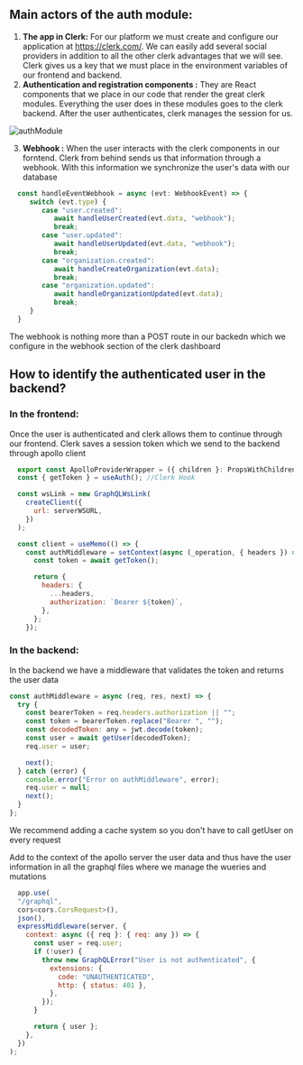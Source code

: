 
## Main actors of the auth module:
1.  **The app in Clerk:** For our platform we must create and configure our application at https://clerk.com/. We can easily add several social providers in addition to all the other clerk advantages that we will see. Clerk gives us a key that we must place in the environment variables of our frontend and backend.
2.  **Authentication and registration components :** They are React components that we place in our code that render the great clerk modules. Everything the user does in these modules goes to the clerk backend. After the user authenticates, clerk manages the session for us.

![authModule](https://ik.imagekit.io/cluzstudio/01-cluzstudio/Captura%20de%20pantalla%202024-01-01%20162305_xo92eGAoK.png?updatedAt=1704137021211)

3. **Webhook :** When the user interacts with the clerk components in our forntend. Clerk from behind sends us that information through a webhook. With this information we synchronize the user's data with our database
    
 ```javascript filename="backend/src/facades/clerkFacade.ts" copy
   const handleEventWebhook = async (evt: WebhookEvent) => {
      switch (evt.type) {
         case "user.created":
            await handleUserCreated(evt.data, "webhook");
            break;
         case "user.updated":
            await handleUserUpdated(evt.data, "webhook");
            break;
         case "organization.created":
            await handleCreateOrganization(evt.data);
            break;
         case "organization.updated":
            await handleOrganizationUpdated(evt.data);
            break;
      }
   }
 ```

<Callout type="info" emoji="ℹ️">
  The webhook is nothing more than a POST route in our backedn which we configure in the webhook section of the clerk dashboard
</Callout>

## How to identify the authenticated user in the backend?

### In the frontend:
Once the user is authenticated and clerk allows them to continue through our frontend. Clerk saves a session token which we send to the backend through apollo client

```javascript filename="frontend/src/Main.tsx" {2,11,17}
  export const ApolloProviderWrapper = ({ children }: PropsWithChildren) => {
  const { getToken } = useAuth(); //Clerk Hook

  const wsLink = new GraphQLWsLink(
    createClient({
      url: serverWSURL,
    })
  );

  const client = useMemo(() => {
    const authMiddleware = setContext(async (_operation, { headers }) => {
      const token = await getToken();

      return {
        headers: {
          ...headers,
          authorization: `Bearer ${token}`,
        },
      };
    });
```


### In the backend:

In the backend we have a middleware that validates the token and returns the user data

```javascript filename="backend/src/index.ts"  {3,6}
const authMiddleware = async (req, res, next) => {
  try {
    const bearerToken = req.headers.authorization || "";
    const token = bearerToken.replace("Bearer ", "");
    const decodedToken: any = jwt.decode(token);
    const user = await getUser(decodedToken);
    req.user = user;

    next();
  } catch (error) {
    console.error("Error on authMiddleware", error);
    req.user = null;
    next();
  }
};
```
<Callout type="info" emoji="ℹ️">
  We recommend adding a cache system so you don't have to call getUser on every request
</Callout>


Add to the context of the apollo server the user data and thus have the user information in all the graphql files where we manage the wueries and mutations
```javascript filename="backend/src/index.ts"   {6,7,17}
  app.use(
  "/graphql",
  cors<cors.CorsRequest>(),
  json(),
  expressMiddleware(server, {
    context: async ({ req }: { req: any }) => {
      const user = req.user;
      if (!user) {
        throw new GraphQLError("User is not authenticated", {
          extensions: {
            code: "UNAUTHENTICATED",
            http: { status: 401 },
          },
        });
      }

      return { user };
    },
  })
);

```